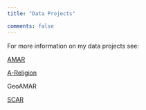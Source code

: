 ```yaml
---
title: "Data Projects"

comments: false
---
```


For more information on my data projects see:

[AMAR](https://jkbirnir.github.io/AMAR/)

[A-Religion](https://jkbirnir.github.io/A-Religion/)

GeoAMAR

[SCAR](https://jkbirnir.github.io/SCAR/)

